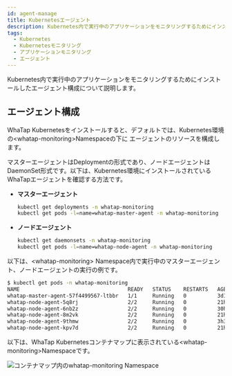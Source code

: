 ```yaml
---
id: agent-manage
title: Kubernetesエージェント
description: Kubernetes内で実行中のアプリケーションをモニタリングするためにインストールしたエージェント構成について説明します。
tags:
  - Kubernetes
  - Kubernetesモニタリング
  - アプリケーションモニタリング
  - エージェント
---
```


Kubernetes内で実行中のアプリケーションをモニタリングするためにインストールしたエージェント構成について説明します。

## エージェント構成

WhaTap Kubernetesをインストールすると、デフォルトでは、Kubernetes環境の&lt;whatap-monitoring&gt;Namespaceの下に
エージェントのリソースを構成します。

マスターエージェントはDeploymentの形式であり、ノードエージェントはDaemonSet形式です。以下は、Kubernetes環境にインストールされているWhaTapエージェントを確認する方法です。

-   **マスターエージェント**

    ```bash
    kubectl get deployments -n whatap-monitoring 
    kubectl get pods -l=name=whatap-master-agent -n whatap-monitoring
    ```

-   **ノードエージェント**

    ```bash
    kubectl get daemonsets -n whatap-monitoring
    kubectl get pods -l=name=whatap-node-agent -n whatap-monitoring
    ```

以下は、&lt;whatap-monitoring&gt; Namespace内で実行中のマスターエージェント、ノードエージェントの実行の例です。

```bash
$ kubectl get pods -n whatap-monitoring
NAME                                   READY   STATUS    RESTARTS   AGE
whatap-master-agent-57f4499567-ltbbr   1/1     Running   0          3d19h
whatap-node-agent-5q8rj                2/2     Running   0          21h
whatap-node-agent-6nb2z                2/2     Running   0          30h
whatap-node-agent-8m2vk                2/2     Running   0          21h
whatap-node-agent-9thmw                2/2     Running   0          3h31m
whatap-node-agent-kpv7d                2/2     Running   0          21h
```

以下は、WhaTap Kubernetesコンテナマップに表示されている&lt;whatap-monitoring&gt;Namespaceです。

![コンテナマップ内のwhatap-monitoring Namespace](https://img.whatap.io/media/images/whatap_kubernetes_container_whatap_monitoring.png)
